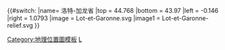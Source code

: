 {{#switch:{{{1}}}
|name= 洛特-加龙省
|top = 44.768
|bottom = 43.97
|left = -0.146
|right = 1.0793
|image = Lot-et-Garonne.svg
|image1 = Lot-et-Garonne-relief.svg
}}<noinclude>{{Location map/Info}}
[[Category:地理位置圖模板]]
[[Category:法国各省地理位置图模板|L]]
</noinclude>